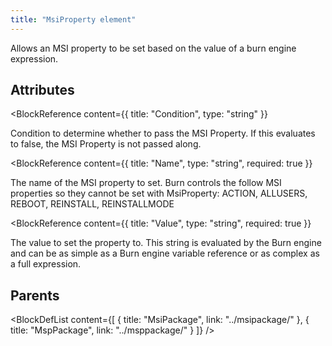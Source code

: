 ```yaml
---
title: "MsiProperty element"
---
```



Allows an MSI property to be set based on the value of a burn engine expression.


## Attributes

<BlockWrapper>

  <BlockReference
    content={{
      title: "Condition",
      type: "string"
    }}
  >
  Condition to determine whether to pass the MSI Property. If this evaluates to false, the MSI Property is not passed along.
  </BlockReference>

  <BlockReference
    content={{
      title: "Name",
      type: "string",
      required: true
    }}
  >
  The name of the MSI property to set. Burn controls the follow MSI properties so they cannot be set with MsiProperty: ACTION, ALLUSERS, REBOOT, REINSTALL, REINSTALLMODE
  </BlockReference>

  <BlockReference
    content={{
      title: "Value",
      type: "string",
      required: true
    }}
  >
  The value to set the property to. This string is evaluated by the Burn engine and can be as simple as a Burn engine variable reference or as complex as a full expression.
  </BlockReference>

</BlockWrapper>


## Parents

<BlockDefList content={[
    {
      title: "MsiPackage",
      link: "../msipackage/"
    },
    {
      title: "MspPackage",
      link: "../msppackage/"
    }
  ]}
/>